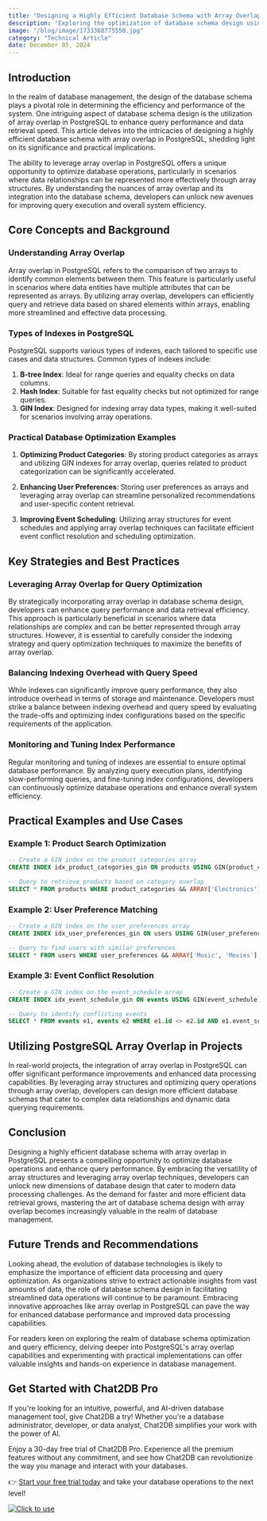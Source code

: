 ```yaml
---
title: "Designing a Highly Efficient Database Schema with Array Overlap in PostgreSQL"
description: "Exploring the optimization of database schema design using array overlap in PostgreSQL for improved performance."
image: "/blog/image/1733368775550.jpg"
category: "Technical Article"
date: December 05, 2024
---
```


## Introduction

In the realm of database management, the design of the database schema plays a pivotal role in determining the efficiency and performance of the system. One intriguing aspect of database schema design is the utilization of array overlap in PostgreSQL to enhance query performance and data retrieval speed. This article delves into the intricacies of designing a highly efficient database schema with array overlap in PostgreSQL, shedding light on its significance and practical implications.

The ability to leverage array overlap in PostgreSQL offers a unique opportunity to optimize database operations, particularly in scenarios where data relationships can be represented more effectively through array structures. By understanding the nuances of array overlap and its integration into the database schema, developers can unlock new avenues for improving query execution and overall system efficiency.

## Core Concepts and Background

### Understanding Array Overlap

Array overlap in PostgreSQL refers to the comparison of two arrays to identify common elements between them. This feature is particularly useful in scenarios where data entities have multiple attributes that can be represented as arrays. By utilizing array overlap, developers can efficiently query and retrieve data based on shared elements within arrays, enabling more streamlined and effective data processing.

### Types of Indexes in PostgreSQL

PostgreSQL supports various types of indexes, each tailored to specific use cases and data structures. Common types of indexes include:

1. **B-tree Index**: Ideal for range queries and equality checks on data columns.
2. **Hash Index**: Suitable for fast equality checks but not optimized for range queries.
3. **GIN Index**: Designed for indexing array data types, making it well-suited for scenarios involving array operations.

### Practical Database Optimization Examples

1. **Optimizing Product Categories**: By storing product categories as arrays and utilizing GIN indexes for array overlap, queries related to product categorization can be significantly accelerated.

2. **Enhancing User Preferences**: Storing user preferences as arrays and leveraging array overlap can streamline personalized recommendations and user-specific content retrieval.

3. **Improving Event Scheduling**: Utilizing array structures for event schedules and applying array overlap techniques can facilitate efficient event conflict resolution and scheduling optimization.

## Key Strategies and Best Practices

### Leveraging Array Overlap for Query Optimization

By strategically incorporating array overlap in database schema design, developers can enhance query performance and data retrieval efficiency. This approach is particularly beneficial in scenarios where data relationships are complex and can be better represented through array structures. However, it is essential to carefully consider the indexing strategy and query optimization techniques to maximize the benefits of array overlap.

### Balancing Indexing Overhead with Query Speed

While indexes can significantly improve query performance, they also introduce overhead in terms of storage and maintenance. Developers must strike a balance between indexing overhead and query speed by evaluating the trade-offs and optimizing index configurations based on the specific requirements of the application.

### Monitoring and Tuning Index Performance

Regular monitoring and tuning of indexes are essential to ensure optimal database performance. By analyzing query execution plans, identifying slow-performing queries, and fine-tuning index configurations, developers can continuously optimize database operations and enhance overall system efficiency.

## Practical Examples and Use Cases

### Example 1: Product Search Optimization

```sql
-- Create a GIN index on the product_categories array
CREATE INDEX idx_product_categories_gin ON products USING GIN(product_categories);

-- Query to retrieve products based on category overlap
SELECT * FROM products WHERE product_categories && ARRAY['Electronics'];
```

### Example 2: User Preference Matching

```sql
-- Create a GIN index on the user_preferences array
CREATE INDEX idx_user_preferences_gin ON users USING GIN(user_preferences);

-- Query to find users with similar preferences
SELECT * FROM users WHERE user_preferences && ARRAY['Music', 'Movies'];
```

### Example 3: Event Conflict Resolution

```sql
-- Create a GIN index on the event_schedule array
CREATE INDEX idx_event_schedule_gin ON events USING GIN(event_schedule);

-- Query to identify conflicting events
SELECT * FROM events e1, events e2 WHERE e1.id <> e2.id AND e1.event_schedule && e2.event_schedule;
```

## Utilizing PostgreSQL Array Overlap in Projects

In real-world projects, the integration of array overlap in PostgreSQL can offer significant performance improvements and enhanced data processing capabilities. By leveraging array structures and optimizing query operations through array overlap, developers can design more efficient database schemas that cater to complex data relationships and dynamic data querying requirements.

## Conclusion

Designing a highly efficient database schema with array overlap in PostgreSQL presents a compelling opportunity to optimize database operations and enhance query performance. By embracing the versatility of array structures and leveraging array overlap techniques, developers can unlock new dimensions of database design that cater to modern data processing challenges. As the demand for faster and more efficient data retrieval grows, mastering the art of database schema design with array overlap becomes increasingly valuable in the realm of database management.

## Future Trends and Recommendations

Looking ahead, the evolution of database technologies is likely to emphasize the importance of efficient data processing and query optimization. As organizations strive to extract actionable insights from vast amounts of data, the role of database schema design in facilitating streamlined data operations will continue to be paramount. Embracing innovative approaches like array overlap in PostgreSQL can pave the way for enhanced database performance and improved data processing capabilities.

For readers keen on exploring the realm of database schema optimization and query efficiency, delving deeper into PostgreSQL's array overlap capabilities and experimenting with practical implementations can offer valuable insights and hands-on experience in database management.


## Get Started with Chat2DB Pro

If you're looking for an intuitive, powerful, and AI-driven database management tool, give Chat2DB a try! Whether you're a database administrator, developer, or data analyst, Chat2DB simplifies your work with the power of AI.

Enjoy a 30-day free trial of Chat2DB Pro. Experience all the premium features without any commitment, and see how Chat2DB can revolutionize the way you manage and interact with your databases.

👉 [Start your free trial today](https://chat2db.ai/pricing) and take your database operations to the next level!


[![Click to use](/image/blog/bg/chat2db.jpg)](https://chat2db.ai)
